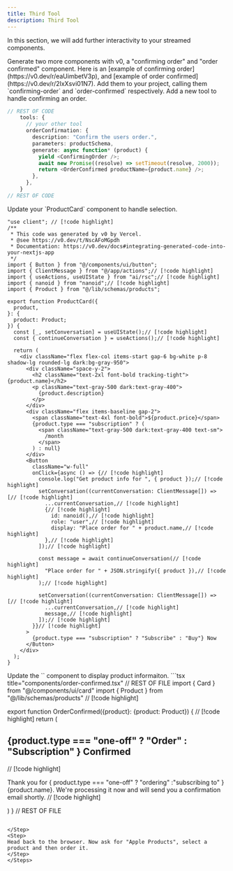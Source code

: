 ```yaml
---
title: Third Tool
description: Third Tool
---
```


In this section, we will add further interactivity to your streamed components.

<Steps>
<Step>
Generate two more components with v0, a "confirming order" and "order confirmed" component. Here is an [example of confirming order](https://v0.dev/r/eaUimbetV3p), and [example of order confirmed](https://v0.dev/r/2IxXsvi01N7). Add them to your project, calling them `confirming-order` and `order-confirmed` respectively.
</Step>
<Step>
Add a new tool to handle confirming an order.

```typescript title="app/actions.tsx"
// REST OF CODE
    tools: {
      // your other tool
      orderConfirmation: {
        description: "Confirm the users order.",
        parameters: productSchema,
        generate: async function* (product) {
          yield <ConfirmingOrder />;
          await new Promise((resolve) => setTimeout(resolve, 2000));
          return <OrderConfirmed productName={product.name} />;
        },
      },
    }
// REST OF CODE
```

</Step>

<Step>
Update your `ProductCard` component to handle selection.

```tsx title="components/product-card.tsx"
"use client"; // [!code highlight]
/**
 * This code was generated by v0 by Vercel.
 * @see https://v0.dev/t/NscAFoMGpdh
 * Documentation: https://v0.dev/docs#integrating-generated-code-into-your-nextjs-app
 */
import { Button } from "@/components/ui/button";
import { ClientMessage } from "@/app/actions";// [!code highlight]
import { useActions, useUIState } from "ai/rsc";// [!code highlight]
import { nanoid } from "nanoid";// [!code highlight]
import { Product } from "@/lib/schemas/products";

export function ProductCard({
  product,
}: {
  product: Product;
}) {
  const [_, setConversation] = useUIState();// [!code highlight]
  const { continueConversation } = useActions();// [!code highlight]

  return (
    <div className="flex flex-col items-start gap-6 bg-white p-8 shadow-lg rounded-lg dark:bg-gray-950">
      <div className="space-y-2">
        <h2 className="text-2xl font-bold tracking-tight">{product.name}</h2>
        <p className="text-gray-500 dark:text-gray-400">
          {product.description}
        </p>
      </div>
      <div className="flex items-baseline gap-2">
        <span className="text-4xl font-bold">${product.price}</span>
        {product.type === "subscription" ? (
          <span className="text-gray-500 dark:text-gray-400 text-sm">
            /month
          </span>
        ) : null}
      </div>
      <Button 
        className="w-full"
        onClick={async () => {// [!code highlight]
          console.log("Get product info for ", { product });// [!code highlight]
          setConversation((currentConversation: ClientMessage[]) => [// [!code highlight]
            ...currentConversation,// [!code highlight]
            {// [!code highlight]
              id: nanoid(),// [!code highlight]
              role: "user",// [!code highlight]
              display: "Place order for " + product.name,// [!code highlight]
            },// [!code highlight]
          ]);// [!code highlight]

          const message = await continueConversation(// [!code highlight]
            "Place order for " + JSON.stringify({ product }),// [!code highlight]
          );// [!code highlight]

          setConversation((currentConversation: ClientMessage[]) => [// [!code highlight]
            ...currentConversation,// [!code highlight]
            message,// [!code highlight]
          ]);// [!code highlight]
        }}// [!code highlight]
      >
        {product.type === "subscription" ? "Subscribe" : "Buy"} Now
      </Button>
    </div>
  );
}
```
</Step>
<Step>
Update the `<OrderConfirmed />` component to display product informaiton.
```tsx title="components/order-confirmed.tsx"
// REST OF FILE
import { Card } from "@/components/ui/card"
import { Product } from "@/lib/schemas/products" // [!code highlight]

export function OrderConfirmed({product}: {product: Product}) { // [!code highlight]
  return (
    <Card className="w-full p-8 flex flex-col items-center justify-center text-center">
      <div className="bg-green-500 rounded-full p-4 mb-4">
        <CheckIcon className="h-8 w-8 text-white" />
      </div>
      <h2 className="text-2xl font-bold mb-2">{product.type === "one-off" ? "Order" : "Subscription" } Confirmed</h2> // [!code highlight]
      <p className="text-gray-500 dark:text-gray-400">
        Thank you for { product.type === "one-off" ? "ordering" :"subscribing to" } {product.name}. We're processing it now and will send you a confirmation email shortly. // [!code highlight]
      </p>
    </Card>
  )
}
// REST OF FILE
```

</Step>
<Step>
Head back to the browser. Now ask for "Apple Products", select a product and then order it.
</Step>
</Steps>